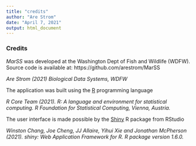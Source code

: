 ```yaml
---
title: "credits"
author: "Are Strom"
date: "April 7, 2021"
output: html_document
---  
```


### Credits 

*MarSS* was developed at the Washington Dept of Fish and Wildlife (WDFW). Source code is available at: https://github.com/arestrom/MarSS

*Are Strom (2021) Biological Data Systems, WDFW*

The application was built using the [R](https://www.r-project.org/) programming language  

*R Core Team (2021). R: A language and environment for statistical computing. R Foundation for Statistical Computing, Vienna, Austria.*

The user interface is made possible by the [Shiny](https://shiny.rstudio.com/) R package from RStudio

*Winston Chang, Joe Cheng, JJ Allaire, Yihui Xie and Jonathan McPherson (2021). shiny: Web Application Framework for R. R package version 1.6.0.*  
